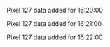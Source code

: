 Pixel 127 data added for 16:20:00

Pixel 127 data added for 16:21:00

Pixel 127 data added for 16:22:00

